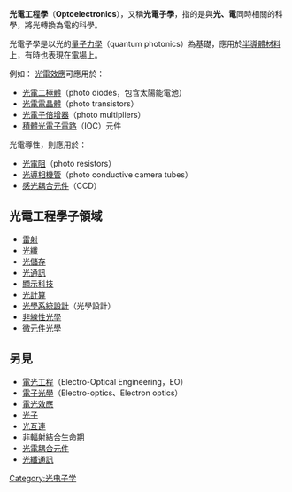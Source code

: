 {{電子學}}
{{Unreferenced|time=2015-03-18T08:06:16+00:00}}
'''光電工程學'''（'''Optoelectronics'''），又稱'''光電子學'''，指的是與'''光、電'''同時相關的科學，將光轉換為電的科學。

光電子學是以光的[[量子力學|量子力學]]（quantum photonics）為基礎，應用於[[半導體材料|半導體材料]]上，有時也表現在[[電場|電場]]上。

例如：
[[光電效應|光電效應]]可應用於：

*[[光電二極體|光電二極體]]（photo diodes，包含太陽能電池）
*[[光電電晶體|光電電晶體]]（photo transistors）
*[[光電子倍增器|光電子倍增器]]（photo multipliers）
*[[積體光電子電路|積體光電子電路]]（IOC）元件

光電導性，則應用於：
*[[光電阻|光電阻]]（photo resistors）
*[[光導相機管|光導相機管]]（photo conductive camera tubes）
*[[感光耦合元件|感光耦合元件]]（CCD）

==光電工程學子領域==
*[[雷射|雷射]]
*[[光纖|光纖]]
*[[光儲存|光儲存]]
*[[光通訊|光通訊]]
*[[顯示科技|顯示科技]]
*[[光計算|光計算]]
*[[光學系統設計|光學系統設計]]（光學設計）
*[[非線性光學|非線性光學]]
*[[微元件光學|微元件光學]]

== 另見 ==
*[[電光工程|電光工程]]（Electro-Optical Engineering，EO）
*[[電子光學|電子光學]]（Electro-optics、Electron optics）
*[[電光效應|電光效應]]
*[[光子|光子]]
*[[光互連|光互連]]
*[[非輻射結合生命期|非輻射結合生命期]]
*[[光電耦合元件|光電耦合元件]]
*[[光纖通訊|光纖通訊]]
{{科技小作品}}

[[Category:光电子学|Category:光电子学]]